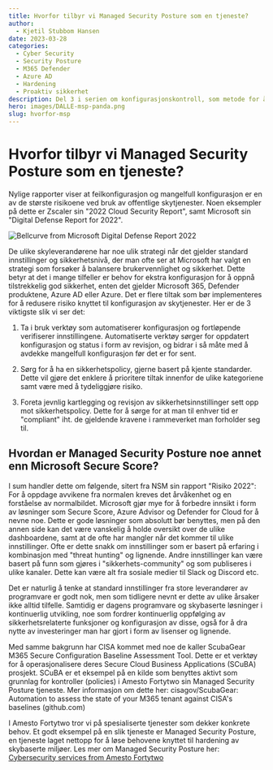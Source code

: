 ```yaml
---
title: Hvorfor tilbyr vi Managed Security Posture som en tjeneste?
author:
  - Kjetil Stubbom Hansen
date: 2023-03-28
categories:
  - Cyber Security
  - Security Posture
  - M365 Defender
  - Azure AD
  - Hardening
  - Proaktiv sikkerhet
description: Del 3 i serien om konfigurasjonskontroll, som metode for å øke motstandsdyktigheten i skyløsninger, handler om endringer knyttet til autentiseringsmetoder og tilhørende funksjoner i Azure AD. 
hero: images/DALLE-msp-panda.png
slug: hvorfor-msp
---
```


# Hvorfor tilbyr vi Managed Security Posture som en tjeneste?

Nylige rapporter viser at feilkonfigurasjon og mangelfull konfigurasjon er en av de største risikoene ved bruk av offentlige skytjenester. Noen eksempler på dette er Zscaler sin "2022 Cloud Security Report", samt Microsoft sin "Digital Defense Report for 2022". 

![Bellcurve from Microsoft Digital Defense Report 2022](images/ms-bellcurve.jpg)

De ulike skyleverandørene har noe ulik strategi når det gjelder standard innstillinger og sikkerhetsnivå, der man ofte ser at Microsoft har valgt en strategi som forsøker å balansere brukervennlighet og sikkerhet. Dette betyr at det i mange tilfeller er behov for ekstra konfigurasjon for å oppnå tilstrekkelig god sikkerhet, enten det gjelder Microsoft 365, Defender produktene, Azure AD eller Azure. Det er flere tiltak som bør implementeres for å redusere risiko knyttet til konfigurasjon av skytjenester. Her er de 3 viktigste slik vi ser det:

1. Ta i bruk verktøy som automatiserer konfigurasjon og fortløpende verifiserer innstillingene. Automatiserte verktøy sørger for oppdatert konfigurasjon og status i form av revisjon, og bidrar i så måte med å avdekke mangelfull konfigurasjon før det er for sent. 
	
2. Sørg for å ha en sikkerhetspolicy, gjerne basert på kjente standarder. Dette vil gjøre det enklere å prioritere tiltak innenfor de ulike kategoriene samt være med å tydeliggjøre risiko. 
	
3. Foreta jevnlig kartlegging og revisjon av sikkerhetsinnstillinger sett opp mot sikkerhetspolicy. Dette for å sørge for at man til enhver tid er "compliant" iht. de gjeldende kravene i rammeverket man forholder seg til. 

## Hvordan er Managed Security Posture noe annet enn Microsoft Secure Score?

I sum handler dette om følgende, sitert fra NSM sin rapport "Risiko 2022": For å oppdage avvikene fra normalen kreves det årvåkenhet og en forståelse av normalbildet. Microsoft gjør mye for å forbedre innsikt i form av løsninger som Secure Score, Azure Advisor og Defender for Cloud for å nevne noe. Dette er gode løsninger som absolutt bør benyttes, men på den annen side kan det være vanskelig å holde oversikt over de ulike dashboardene, samt at de ofte har mangler når det kommer til ulike innstillinger. Ofte er dette snakk om innstillinger som er basert på erfaring i kombinasjon med "threat hunting" og lignende. Andre innstillinger kan være basert på funn som gjøres i "sikkerhets-community" og som publiseres i ulike kanaler. Dette kan være alt fra sosiale medier til Slack og Discord etc. 

Det er naturlig å tenke at standard innstillinger fra store leverandører av programvare er godt nok, men som tidligere nevnt er dette av ulike årsaker ikke alltid tilfelle. Samtidig er dagens programvare og skybaserte løsninger i kontinuerlig utvikling, noe som fordrer kontinuerlig oppfølging av sikkerhetsrelaterte funksjoner og konfigurasjon av disse, også for å dra nytte av investeringer man har gjort i form av lisenser og lignende. 

Med samme bakgrunn har CISA kommet med noe de kaller ScubaGear M365 Secure Configuration Baseline Assessment Tool. Dette er et verktøy for å operasjonalisere deres Secure Cloud Business Applications (SCuBA) prosjekt. SCuBA er et eksempel på en kilde som benyttes aktivt som grunnlag for kontroller (policies) i Amesto Fortytwo sin Managed Security Posture tjeneste. Mer informasjon om dette her: cisagov/ScubaGear: Automation to assess the state of your M365 tenant against CISA's baselines (github.com) 

I Amesto Fortytwo tror vi på spesialiserte tjenester som dekker konkrete behov. Et godt eksempel på en slik tjeneste er Managed Security Posture, en tjeneste laget nettopp for å løse behovene knyttet til hardening av skybaserte miljøer. Les mer om Managed Security Posture her: [Cybersecurity services from Amesto Fortytwo](https://www.amestofortytwo.com/cyber-defence-offerings)